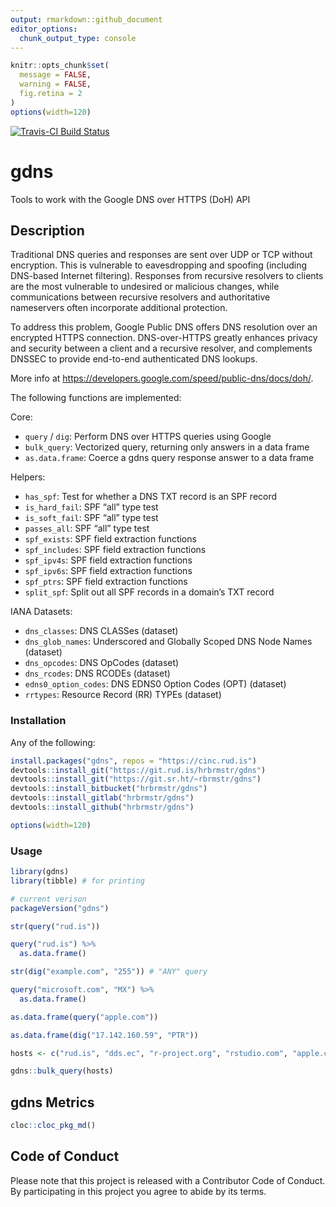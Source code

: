 ```yaml
---
output: rmarkdown::github_document
editor_options: 
  chunk_output_type: console
---
```


<!-- README.md is generated from README.Rmd. Please edit that file -->

```r
knitr::opts_chunk$set(
  message = FALSE,
  warning = FALSE,
  fig.retina = 2
)
options(width=120)
```

[![Travis-CI Build Status](https://travis-ci.org/hrbrmstr/gdns.svg?branch=master)](https://travis-ci.org/hrbrmstr/gdns)

# gdns

Tools to work with the Google DNS over HTTPS (DoH) API

## Description

Traditional DNS queries and responses are sent over UDP or TCP without encryption. This is vulnerable to eavesdropping and spoofing (including DNS-based Internet filtering). Responses from recursive resolvers to clients are the most vulnerable to undesired or malicious changes, while communications between recursive resolvers and authoritative nameservers often incorporate additional protection.

To address this problem, Google Public DNS offers DNS resolution over an encrypted HTTPS connection. DNS-over-HTTPS greatly enhances privacy and security between a client and a recursive resolver, and complements DNSSEC to provide end-to-end authenticated DNS lookups.

More info at <https://developers.google.com/speed/public-dns/docs/doh/>.

The following functions are implemented:

Core: 

- `query` / `dig`:	Perform DNS over HTTPS queries using Google
- `bulk_query`:	Vectorized query, returning only answers in a data frame
- `as.data.frame`: Coerce a gdns query response answer to a data frame

Helpers:

- `has_spf`:	Test for whether a DNS TXT record is an SPF record
- `is_hard_fail`:	SPF "all" type test
- `is_soft_fail`:	SPF "all" type test
- `passes_all`:	SPF "all" type test
- `spf_exists`:	SPF field extraction functions
- `spf_includes`:	SPF field extraction functions
- `spf_ipv4s`:	SPF field extraction functions
- `spf_ipv6s`:	SPF field extraction functions
- `spf_ptrs`:	SPF field extraction functions
- `split_spf`:	Split out all SPF records in a domain's TXT record

IANA Datasets:

- `dns_classes`: DNS CLASSes (dataset)
- `dns_glob_names`:  Underscored and Globally Scoped DNS Node Names (dataset)
- `dns_opcodes`: DNS OpCodes (dataset)
- `dns_rcodes`:  DNS RCODEs (dataset)
- `edns0_option_codes`:  DNS EDNS0 Option Codes (OPT) (dataset)
- `rrtypes`: Resource Record (RR) TYPEs (dataset)

### Installation

Any of the following:

```r
install.packages("gdns", repos = "https://cinc.rud.is")
devtools::install_git("https://git.rud.is/hrbrmstr/gdns")
devtools::install_git("https://git.sr.ht/~rbrmstr/gdns")
devtools::install_bitbucket("hrbrmstr/gdns")
devtools::install_gitlab("hrbrmstr/gdns")
devtools::install_github("hrbrmstr/gdns")
```

```r
options(width=120)
```

### Usage

```r
library(gdns)
library(tibble) # for printing

# current verison
packageVersion("gdns")

str(query("rud.is"))

query("rud.is") %>% 
  as.data.frame()

str(dig("example.com", "255")) # "ANY" query

query("microsoft.com", "MX") %>% 
  as.data.frame()

as.data.frame(query("apple.com"))

as.data.frame(dig("17.142.160.59", "PTR"))

hosts <- c("rud.is", "dds.ec", "r-project.org", "rstudio.com", "apple.com")

gdns::bulk_query(hosts)
```

## gdns Metrics

```r
cloc::cloc_pkg_md()
```

## Code of Conduct

Please note that this project is released with a Contributor Code of Conduct. By participating in this project you agree to abide by its terms.
